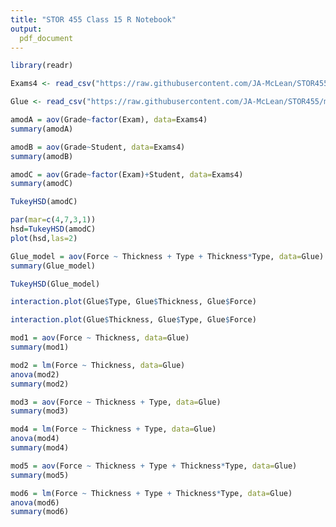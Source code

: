 ---
title: "STOR 455 Class 15 R Notebook"
output: 
  pdf_document
---


```{r message=FALSE, warning=FALSE}
library(readr)

Exams4 <- read_csv("https://raw.githubusercontent.com/JA-McLean/STOR455/master/data/Exams4.csv")

Glue <- read_csv("https://raw.githubusercontent.com/JA-McLean/STOR455/master/data/Glue.csv")
```

```{r}
amodA = aov(Grade~factor(Exam), data=Exams4)
summary(amodA)

amodB = aov(Grade~Student, data=Exams4)
summary(amodB)

amodC = aov(Grade~factor(Exam)+Student, data=Exams4)
summary(amodC)
```

```{r}
TukeyHSD(amodC)
```

```{r}
par(mar=c(4,7,3,1))
hsd=TukeyHSD(amodC)
plot(hsd,las=2)
```

```{r}
Glue_model = aov(Force ~ Thickness + Type + Thickness*Type, data=Glue)
summary(Glue_model)
```

```{r}
TukeyHSD(Glue_model)
```

```{r}
interaction.plot(Glue$Type, Glue$Thickness, Glue$Force)
```

```{r}
interaction.plot(Glue$Thickness, Glue$Type, Glue$Force)
```


```{r}
mod1 = aov(Force ~ Thickness, data=Glue)
summary(mod1)

mod2 = lm(Force ~ Thickness, data=Glue)
anova(mod2)
summary(mod2)
```


```{r}
mod3 = aov(Force ~ Thickness + Type, data=Glue)
summary(mod3)

mod4 = lm(Force ~ Thickness + Type, data=Glue)
anova(mod4)
summary(mod4)
```


```{r}
mod5 = aov(Force ~ Thickness + Type + Thickness*Type, data=Glue)
summary(mod5)

mod6 = lm(Force ~ Thickness + Type + Thickness*Type, data=Glue)
anova(mod6)
summary(mod6)
```


